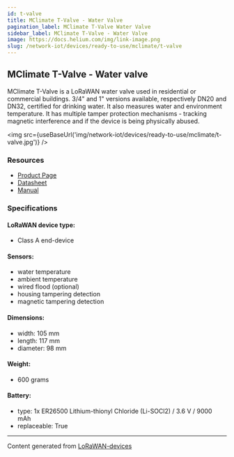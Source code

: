 ```yaml
---
id: t-valve
title: MClimate T-Valve - Water Valve
pagination_label: MClimate T-Valve Water Valve
sidebar_label: MClimate T-Valve - Water Valve
image: https://docs.helium.com/img/link-image.png
slug: /network-iot/devices/ready-to-use/mclimate/t-valve
---
```



## MClimate T-Valve - Water valve

MClimate T-Valve is a LoRaWAN water valve used in residential or commercial buildings. 3/4" and 1"
versions available, respectively DN20 and DN32, certified for drinking water. It also measures water
and environment temperature. It has multiple tamper protection mechanisms - tracking magnetic
interference and if the device is being physically abused.

<img src={useBaseUrl('img/network-iot/devices/ready-to-use/mclimate/t-valve.jpg')} />

### Resources

- [Product Page](https://mclimate.bit.ai/docs/view/qiyURo9OxshxDj1i)
- [Datasheet](https://3008755228-files.gitbook.io/~/files/v0/b/gitbook-x-prod.appspot.com/o/spaces%2F-McDr-jr9h3qA888r1Yp%2Fuploads%2FoOu86UF0iS55izKH2B7r%2FMClimate-T-Valve-LoRaWAN-Datasheet-en.pdf?alt=media&token=749e02ef-5852-4b41-bbdb-744ea32797ea)
- [Manual](https://d2j4gdpjmxjmy3.cloudfront.net/v2/22667/contents/B0Ow5RQ90iIEziS8/T-Valve-LoRaWAN-Manual.pdf)

### Specifications

#### LoRaWAN device type:

- Class A end-device

#### Sensors:

- water temperature
- ambient temperature
- wired flood (optional)
- housing tampering detection
- magnetic tampering detection

#### Dimensions:

- width: 105 mm
- length: 117 mm
- diameter: 98 mm

#### Weight:

- 600 grams

#### Battery:

- type: 1x ER26500 Lithium-thionyl Chloride (Li-SOCl2) / 3.6 V / 9000 mAh
- replaceable: True

---

Content generated from [LoRaWAN-devices](https://github.com/TheThingsNetwork/lorawan-devices)
